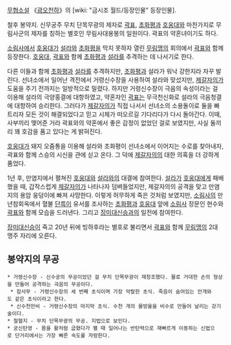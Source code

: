 [[무협소설]] 《[[광오천하]]》의 [wiki: "금시조 월드/등장인물" 등장인물].

철후 봉약지. 신무궁주 무치 단목무광의 제자로 [[곽표]], [[초화평]]과 [[호웅대]]와 마찬가지로 무림사군의 제자를 칭하는 별호인 무림사대용봉의 일원이다. 곽표의 약혼녀이기도 하다.

[[소림사]]에서 [[호웅대]]가 [[설라]]와 [[초화평]]을 막지 못하자 열린 [[무림맹]]의 회의에서 [[곽표]]와 함께 등장한다. [[호웅대]], [[곽표]]와 함께 [[초화평]]과 [[설라]]를 추격하는 데 나서기로 한다.

다른 이들과 함께 [[초화평]]과 [[설라]]를 추격하지만, [[초화평]]과 설라가 워낙 강한지라 자꾸 발린다. 선녀소에서 일어난 격전에서 거령신수장을 사용하여 설라와 맞섰지만, [[제갈자의]]가 도움을 주기 전까지는 일방적으로 밀렸다. 하지만 거령신수장이 극음의 속성이라는 걸 이용해 설라의 극양홍결에 대항하였고, 약혼자인 [[곽표]]는 무극천신화로 설라의 극음청결에 대항하여 승리한다. 그러다가 [[제갈자의]]가 직접 나서서 선녀소의 소용돌이로 둘을 빠트리자 모든 것이 해결되었다고 믿고 시체가 떠오르길 기다리다가 다시 돌아간다. 이때, 사부끼리 맺어준 거라 곽표와의 약혼에서 좋은 감정이 없었던 걸로 보였지만, 사실 둘끼리 꽤 호감을 품고 있다는 게 밝혀진다.

[[호웅대]]가 돼지 오줌통을 이용해 설라와 초화평이 선녀소에서 이어지는 수로를 찾아내자, 곽표와 함께 스승의 시신을 관에 싣고 온다. 그 덕에 [[제갈자의]]의 대한 의혹을 더 강하게 품었다.

1년 후, 만염지에서 펼쳐진 [[호웅대]]와 [[설라]]와의 대결에 참여한다. [[설라]]가 [[호웅대]]에게 패배했을 때, 갑작스럽게 [[제갈자의]]가 나타나자 덤벼들었지만, 제갈자의의 공격을 맞고 만염지의 용암 웅덩이에 빠져 사망한다. 이렇게 허무하게 죽은 것처럼 보였지만, [[소림사]]의 만년참회옥에서 혈불 [[단륵]]이 유서를 조사하는 [[초화평]]과 [[호웅대]] 앞에 [[소림사]] 장문인 현수와 [[곽표]]와 함께 모습을 드러낸다. 그리고 [[장미대신승]]과의 일전에 참여한다.

[[장미대신승]]이 죽고 20년 뒤에 빙하후라는 별호로 불리면서 [[곽표]]와 함께 [[무림맹]]의 2대 맹주 자리에 오른다.
== 봉약지의 무공 ==
 * 거령신수장 - 신수궁의 무공이었던 걸 무치 단목무광이 재창조했다. 물로 거대한 손의 형상을 만들어 공격하는 극음의 무공이다.
  * 잠사무 - 거령신수장의 세 번째 초식이며 가장 악랄한 초식. 죽음이 숨어있는 안개와도 같은 초식이라고 한다.
  * 신수천만비 - 거령신수장의 마지막 초식. 수천 개의 물방울을 비수로 만들어 날리는 강기술이다.
 * 철혈지 - 무치 단목무광의 무공. 지법으로 보인다.
 * 궁신탄영 - 몸을 활처럼 굽혔다가 펼 때 일어나는 반탄력으로 재빠르게 이동하는 신법으로 단거리에서는 가장 빠른 속도를 자랑한다.
